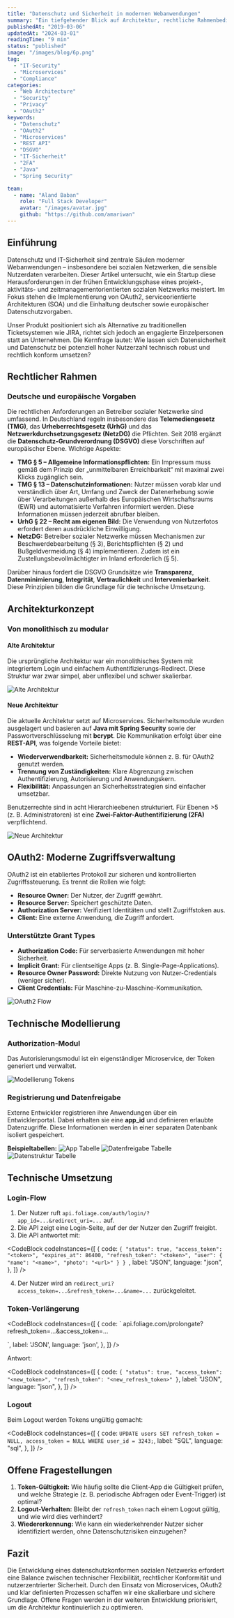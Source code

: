 ```yaml
---
title: "Datenschutz und Sicherheit in modernen Webanwendungen"
summary: "Ein tiefgehender Blick auf Architektur, rechtliche Rahmenbedingungen und Sicherheitsmechanismen wie OAuth2, die beim Aufbau eines datenschutzkonformen sozialen Netzwerks zum Einsatz kommen."
publishedAt: "2019-03-06"
updatedAt: "2024-03-01"
readingTime: "9 min"
status: "published"
image: "/images/blog/6p.png"
tag:
  - "IT-Security"
  - "Microservices"
  - "Compliance"
categories:
  - "Web Architecture"
  - "Security"
  - "Privacy"
  - "OAuth2"
keywords:
  - "Datenschutz"
  - "OAuth2"
  - "Microservices"
  - "REST API"
  - "DSGVO"
  - "IT-Sicherheit"
  - "2FA"
  - "Java"
  - "Spring Security"

team:
  - name: "Aland Baban"
    role: "Full Stack Developer"
    avatar: "/images/avatar.jpg"
    github: "https://github.com/amariwan"
---
```


## Einführung

Datenschutz und IT-Sicherheit sind zentrale Säulen moderner Webanwendungen – insbesondere bei sozialen Netzwerken, die sensible Nutzerdaten verarbeiten. Dieser Artikel untersucht, wie ein Startup diese Herausforderungen in der frühen Entwicklungsphase eines projekt-, aktivitäts- und
zeitmanagementorientierten sozialen Netzwerks meistert. Im Fokus stehen die Implementierung von OAuth2, serviceorientierte Architekturen (SOA) und die Einhaltung deutscher sowie europäischer Datenschutzvorgaben.

Unser Produkt positioniert sich als Alternative zu traditionellen Ticketsystemen wie JIRA, richtet sich jedoch an engagierte Einzelpersonen statt an Unternehmen. Die Kernfrage lautet: Wie lassen sich Datensicherheit und Datenschutz bei potenziell hoher Nutzerzahl technisch robust und rechtlich
konform umsetzen?

## Rechtlicher Rahmen

### Deutsche und europäische Vorgaben

Die rechtlichen Anforderungen an Betreiber sozialer Netzwerke sind umfassend. In Deutschland regeln insbesondere das **Telemediengesetz (TMG)**, das **Urheberrechtsgesetz (UrhG)** und das **Netzwerkdurchsetzungsgesetz (NetzDG)** die Pflichten. Seit 2018 ergänzt die **Datenschutz-Grundverordnung
(DSGVO)** diese Vorschriften auf europäischer Ebene. Wichtige Aspekte:

- **TMG § 5 – Allgemeine Informationspflichten:** Ein Impressum muss gemäß dem Prinzip der „unmittelbaren Erreichbarkeit“ mit maximal zwei Klicks zugänglich sein.
- **TMG § 13 – Datenschutzinformationen:** Nutzer müssen vorab klar und verständlich über Art, Umfang und Zweck der Datenerhebung sowie über Verarbeitungen außerhalb des Europäischen Wirtschaftsraums (EWR) und automatisierte Verfahren informiert werden. Diese Informationen müssen jederzeit
  abrufbar bleiben.
- **UrhG § 22 – Recht am eigenen Bild:** Die Verwendung von Nutzerfotos erfordert deren ausdrückliche Einwilligung.
- **NetzDG:** Betreiber sozialer Netzwerke müssen Mechanismen zur Beschwerdebearbeitung (§ 3), Berichtspflichten (§ 2) und Bußgeldvermeidung (§ 4) implementieren. Zudem ist ein Zustellungsbevollmächtigter im Inland erforderlich (§ 5).

Darüber hinaus fordert die DSGVO Grundsätze wie **Transparenz**, **Datenminimierung**, **Integrität**, **Vertraulichkeit** und **Intervenierbarkeit**. Diese Prinzipien bilden die Grundlage für die technische Umsetzung.

## Architekturkonzept

### Von monolithisch zu modular

#### Alte Architektur

Die ursprüngliche Architektur war ein monolithisches System mit integriertem Login und einfachem Authentifizierungs-Redirect. Diese Struktur war zwar simpel, aber unflexibel und schwer skalierbar.

![Alte Architektur](/images/foliage/archit_konzept_old.png)

#### Neue Architektur

Die aktuelle Architektur setzt auf Microservices. Sicherheitsmodule wurden ausgelagert und basieren auf **Java mit Spring Security** sowie der Passwortverschlüsselung mit **bcrypt**. Die Kommunikation erfolgt über eine **REST-API**, was folgende Vorteile bietet:

- **Wiederverwendbarkeit:** Sicherheitsmodule können z. B. für OAuth2 genutzt werden.
- **Trennung von Zuständigkeiten:** Klare Abgrenzung zwischen Authentifizierung, Autorisierung und Anwendungskern.
- **Flexibilität:** Anpassungen an Sicherheitsstrategien sind einfacher umsetzbar.

Benutzerrechte sind in acht Hierarchieebenen strukturiert. Für Ebenen >5 (z. B. Administratoren) ist eine **Zwei-Faktor-Authentifizierung (2FA)** verpflichtend.

![Neue Architektur](/images/foliage/archit_konzept_new.png)

## OAuth2: Moderne Zugriffsverwaltung

OAuth2 ist ein etabliertes Protokoll zur sicheren und kontrollierten Zugriffssteuerung. Es trennt die Rollen wie folgt:

- **Resource Owner:** Der Nutzer, der Zugriff gewährt.
- **Resource Server:** Speichert geschützte Daten.
- **Authorization Server:** Verifiziert Identitäten und stellt Zugriffstoken aus.
- **Client:** Eine externe Anwendung, die Zugriff anfordert.

### Unterstützte Grant Types

- **Authorization Code:** Für serverbasierte Anwendungen mit hoher Sicherheit.
- **Implicit Grant:** Für clientseitige Apps (z. B. Single-Page-Applications).
- **Resource Owner Password:** Direkte Nutzung von Nutzer-Credentials (weniger sicher).
- **Client Credentials:** Für Maschine-zu-Maschine-Kommunikation.

![OAuth2 Flow](/images/foliage/OAuth2.jpg)

## Technische Modellierung

### Authorization-Modul

Das Autorisierungsmodul ist ein eigenständiger Microservice, der Token generiert und verwaltet.

![Modellierung Tokens](/images/foliage/tokens.png)

### Registrierung und Datenfreigabe

Externe Entwickler registrieren ihre Anwendungen über ein Entwicklerportal. Dabei erhalten sie eine **app_id** und definieren erlaubte Datenzugriffe. Diese Informationen werden in einer separaten Datenbank isoliert gespeichert.

**Beispieltabellen:** ![App Tabelle](/images/foliage/tab1.png) ![Datenfreigabe Tabelle](/images/foliage/tab2.png) ![Datenstruktur Tabelle](/images/foliage/tab3.png)

## Technische Umsetzung

### Login-Flow

1. Der Nutzer ruft `api.foliage.com/auth/login/?app_id=...&redirect_uri=...` auf.
2. Die API zeigt eine Login-Seite, auf der der Nutzer den Zugriff freigibt.
3. Die API antwortet mit:

<CodeBlock
  codeInstances={[
    {
      code: `{
  "status": true,
  "access_token": "<token>",
  "expires_at": 86400,
  "refresh_token": "<token>",
  "user": {
    "name": "<name>",
    "photo": "<url>"
  }
}
`,
      label: "JSON",
      language: "json",
    },
  ]}
/>

4. Der Nutzer wird an `redirect_uri?access_token=...&refresh_token=...&name=...` zurückgeleitet.

### Token-Verlängerung

<CodeBlock
  codeInstances={[
    {
      code: `
api.foliage.com/prolongate?refresh_token=...&access_token=...

`,
label: 'JSON',
language: 'json',
},
]}
/>

Antwort:

<CodeBlock
  codeInstances={[
    {
      code: ` {
  "status": true,
  "access_token": "<new_token>",
  "refresh_token": "<new_refresh_token>"
}
`,
      label: "JSON",
      language: "json",
    },
  ]}
/>

### Logout

Beim Logout werden Tokens ungültig gemacht:

<CodeBlock
  codeInstances={[
    {
      code: `UPDATE users SET refresh_token = NULL, access_token = NULL WHERE user_id = 3243;`,
      label: "SQL",
      language: "sql",
    },
  ]}
/>

## Offene Fragestellungen

1. **Token-Gültigkeit:** Wie häufig sollte die Client-App die Gültigkeit prüfen, und welche Strategie (z. B. periodische Abfragen oder Event-Trigger) ist optimal?
2. **Logout-Verhalten:** Bleibt der `refresh_token` nach einem Logout gültig, und wie wird dies verhindert?
3. **Wiedererkennung:** Wie kann ein wiederkehrender Nutzer sicher identifiziert werden, ohne Datenschutzrisiken einzugehen?

## Fazit

Die Entwicklung eines datenschutzkonformen sozialen Netzwerks erfordert eine Balance zwischen technischer Flexibilität, rechtlicher Konformität und nutzerzentrierter Sicherheit. Durch den Einsatz von Microservices, OAuth2 und klar definierten Prozessen schaffen wir eine skalierbare und sichere
Grundlage. Offene Fragen werden in der weiteren Entwicklung priorisiert, um die Architektur kontinuierlich zu optimieren.
